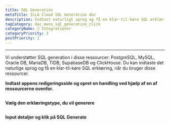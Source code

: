 ```yaml
---
title: SQL Generation
metaTitle: ILLA Cloud SQL Generation doc
description: Indtast naturligt sprog og få en klar-til-køre SQL erklæring
tagCategory: doc_menu_sql_generation_click
categoryName: 🔨 Integrationer
categoryPriority: 3
postPriority: 1
---
```


* * *

<Heading hidden>SQL Generation</Heading>

Vi understøtter SQL generation i disse ressourcer: PostgreSQL, MySQL, Oracle DB, MariaDB, TIDB, SupabaseDB og ClickHouse. Du kan indtaste det naturlige sprog og få en klar-til-køre SQL erklæring, når du bruger disse ressourcer. 

**Indtast appens redigeringsside og opret en handling ved hjælp af en af ressourcerne ovenfor.** 

<img src='https://cdn.illacloud.com/official-website/img/docs/assemble/sql_generate.png' alt="" />

**Vælg den erklæringstype, du vil generere**

<img src='https://cdn.illacloud.com/official-website/img/docs/assemble/sql_generate(1).gif' alt="" />

**Input detaljer og klik på SQL Generate**

<img src='https://cdn.illacloud.com/official-website/img/docs/assemble/sql_generate(2).png' alt="" />
